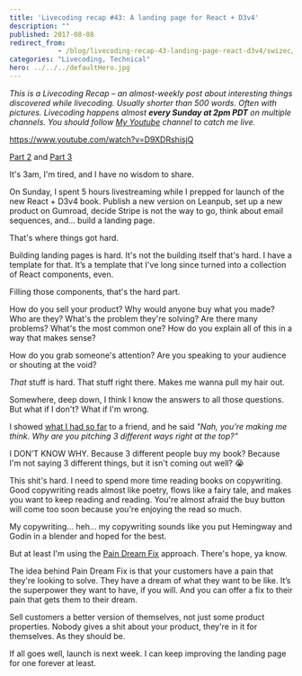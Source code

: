 ```yaml
---
title: 'Livecoding recap #43: A landing page for React + D3v4'
description: ""
published: 2017-08-08
redirect_from: 
            - /blog/livecoding-recap-43-landing-page-react-d3v4/swizec/7743
categories: "Livecoding, Technical"
hero: ../../../defaultHero.jpg
---
```

_This is a Livecoding Recap – an almost-weekly post about interesting things discovered while livecoding. Usually shorter than 500 words. Often with pictures. Livecoding happens almost **every Sunday at 2pm PDT** on multiple channels. You should follow [My Youtube](https://www.youtube.com/TheSwizec) channel to catch me live._



https://www.youtube.com/watch?v=D9XDRshisjQ



[Part 2](https://www.youtube.com/watch?v=hFo5g04e0Wc) and [Part 3](https://www.youtube.com/watch?v=b6yqf_v6w9A)



It&#x27;s 3am, I&#x27;m tired, and I have no wisdom to share.



On Sunday, I spent 5 hours livestreaming while I prepped for launch of the new React + D3v4 book. Publish a new version on Leanpub, set up a new product on Gumroad, decide Stripe is not the way to go, think about email sequences, and… build a landing page.



That&#x27;s where things got hard.



Building landing pages is hard. It&#x27;s not the building itself that&#x27;s hard. I have a template for that. It’s a template that I&#x27;ve long since turned into a collection of React components, even.



Filling those components, that&#x27;s the hard part.



How do you sell your product? Why would anyone buy what you made? Who are they? What&#x27;s the problem they&#x27;re solving? Are there many problems? What&#x27;s the most common one? How do you explain all of this in a way that makes sense?



How do you grab someone&#x27;s attention? Are you speaking to your audience or shouting at the void?



_That_ stuff is hard. That stuff right there. Makes me wanna pull my hair out.



Somewhere, deep down, I think I know the answers to all those questions. But what if I don&#x27;t? What if I&#x27;m wrong.



I showed [what I had so far](https://react-d3js-landing-page-mbnbcvgyit.now.sh/) to a friend, and he said _&quot;Nah, you&#x27;re making me think. Why are you pitching 3 different ways right at the top?&quot;_



I DON’T KNOW WHY. Because 3 different people buy my book? Because I&#x27;m not saying 3 different things, but it isn&#x27;t coming out well? 😭



This shit&#x27;s hard. I need to spend more time reading books on copywriting. Good copywriting reads almost like poetry, flows like a fairy tale, and makes you want to keep reading and reading. You&#x27;re almost afraid the buy button will come too soon because you&#x27;re enjoying the read so much.



My copywriting… heh… my copywriting sounds like you put Hemingway and Godin in a blender and hoped for the best.



But at least I&#x27;m using the [Pain Dream Fix](https://antonsten.com/understanding-pain-dream-fix/) approach. There&#x27;s hope, ya know.



The idea behind Pain Dream Fix is that your customers have a pain that they&#x27;re looking to solve. They have a dream of what they want to be like. It’s the superpower they want to have, if you will. And you can offer a fix to their pain that gets them to their dream.



Sell customers a better version of themselves, not just some product properties. Nobody gives a shit about your product, they&#x27;re in it for themselves. As they should be.



If all goes well, launch is next week. I can keep improving the landing page for one forever at least.